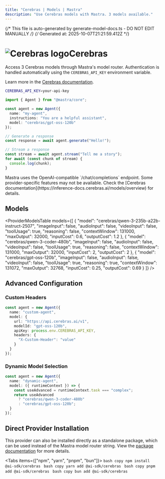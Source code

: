 ```yaml
---
title: "Cerebras | Models | Mastra"
description: "Use Cerebras models with Mastra. 3 models available."
---
```


{/* This file is auto-generated by generate-model-docs.ts - DO NOT EDIT MANUALLY */}
{/* Generated at: 2025-10-07T21:21:59.412Z */}


# <img src="https://models.dev/logos/cerebras.svg" alt="Cerebras logo" className="inline w-8 h-8 mr-2 align-middle dark:invert dark:brightness-0 dark:contrast-200" />Cerebras

Access 3 Cerebras models through Mastra's model router. Authentication is handled automatically using the `CEREBRAS_API_KEY` environment variable.

Learn more in the [Cerebras documentation](https://inference-docs.cerebras.ai/models/overview).

```bash
CEREBRAS_API_KEY=your-api-key
```

```typescript
import { Agent } from "@mastra/core";

const agent = new Agent({
  name: "my-agent",
  instructions: "You are a helpful assistant",
  model: "cerebras/gpt-oss-120b"
});

// Generate a response
const response = await agent.generate("Hello!");

// Stream a response
const stream = await agent.stream("Tell me a story");
for await (const chunk of stream) {
  console.log(chunk);
}
```

<Callout type="info">
Mastra uses the OpenAI-compatible `/chat/completions` endpoint. Some provider-specific features may not be available. Check the [Cerebras documentation](https://inference-docs.cerebras.ai/models/overview) for details.
</Callout>

## Models

<ProviderModelsTable 
  models={[
  {
    "model": "cerebras/qwen-3-235b-a22b-instruct-2507",
    "imageInput": false,
    "audioInput": false,
    "videoInput": false,
    "toolUsage": true,
    "reasoning": false,
    "contextWindow": 131000,
    "maxOutput": 32000,
    "inputCost": 0.6,
    "outputCost": 1.2
  },
  {
    "model": "cerebras/qwen-3-coder-480b",
    "imageInput": false,
    "audioInput": false,
    "videoInput": false,
    "toolUsage": true,
    "reasoning": false,
    "contextWindow": 131000,
    "maxOutput": 32000,
    "inputCost": 2,
    "outputCost": 2
  },
  {
    "model": "cerebras/gpt-oss-120b",
    "imageInput": false,
    "audioInput": false,
    "videoInput": false,
    "toolUsage": true,
    "reasoning": true,
    "contextWindow": 131072,
    "maxOutput": 32768,
    "inputCost": 0.25,
    "outputCost": 0.69
  }
]}
/>

## Advanced Configuration

### Custom Headers

```typescript
const agent = new Agent({
  name: "custom-agent",
  model: {
    url: "https://api.cerebras.ai/v1",
    modelId: "gpt-oss-120b",
    apiKey: process.env.CEREBRAS_API_KEY,
    headers: {
      "X-Custom-Header": "value"
    }
  }
});
```

### Dynamic Model Selection

```typescript
const agent = new Agent({
  name: "dynamic-agent",
  model: ({ runtimeContext }) => {
    const useAdvanced = runtimeContext.task === "complex";
    return useAdvanced 
      ? "cerebras/qwen-3-coder-480b"
      : "cerebras/gpt-oss-120b";
  }
});
```

## Direct Provider Installation

This provider can also be installed directly as a standalone package, which can be used instead of the Mastra model router string. View the [package documentation](https://www.npmjs.com/package/@ai-sdk/cerebras) for more details.

<Tabs items={["npm", "yarn", "pnpm", "bun"]}>
  <Tab>
    ```bash copy
    npm install @ai-sdk/cerebras
    ```
  </Tab>
  <Tab>
    ```bash copy
    yarn add @ai-sdk/cerebras
    ```
  </Tab>
  <Tab>
    ```bash copy
    pnpm add @ai-sdk/cerebras
    ```
  </Tab>
  <Tab>
    ```bash copy
    bun add @ai-sdk/cerebras
    ```
  </Tab>
</Tabs>
